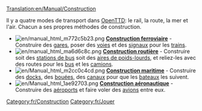 [[Translation:en/Manual/Construction]]
{{fr/Table des matières}}

Il y a quatre modes de transport dans [[fr/Manual/OpenTTD|OpenTTD]]: le rail, la route, la mer et l'air. Chacun a ses propres méthodes de construction.

*[[File:en/manual html m772c5b23.png]] '''[[fr/Manual/Construction Ferroviaire|Construction ferroviaire]]''' - Construire des [[fr/Manual/Gares ferroviaires|gares]], poser des [[fr/Manual/Construction de voies|voies]] et des [[fr/Manual/Signaux|signaux]] pour les [[fr/Manual/Base Set/Vehicles/Trains|trains]].
*[[File:en/manual html ma6d6c8c.png]] '''[[fr/Manual/Construction Routière|Construction routière]]''' - Construire soit des [[fr/Manual/Aire de chargement#Zone de chargement de bus|stations de bus]] soit des [[fr/Manual/Aire de chargement#Zone de chargement de poids-lourds|aires de poids-lourds]], et reliez-les avec des routes pour les [[fr/Manual/Bus|bus]] et les [[fr/Manual/Base Set/Vehicles/Véhicules Routiers|camions]].
*[[File:en/Manual html m2cc0c4cd.png]] '''[[fr/Manual/Construction Maritime|Construction maritime]]''' - Construire des [[fr/Trash/Docks|docks]], des [[fr/Manual/Points de contrôle|bouées]], des [[fr/Trash/Docks|canaux]] pour que les [[fr/Manual/Base Set/Vehicles/Bateaux|bateaux]] les suivent.
*[[File:en/Manual html 1ae92703.png]] '''[[fr/Manual/Construction Aéroportuaire|Construction aéronautique]]''' - Construire des [[fr/Manual/Aéroports|aéroports]] et faire voler des [[fr/Manual/Base Set/Vehicles/Avions|avions]] entre eux.

[[Category:fr/Construction]]
[[Category:fr/Jouer]]